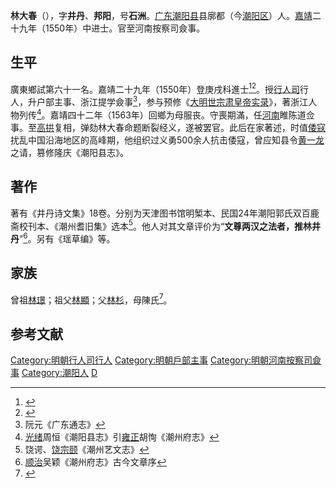 {{明清人物信息框
| 姓名 = 林大春
| 原名 =
| 圖片名稱= 
| 圖片大小 =
| 圖片說明 = 
| 最高職務 = 河南按察司僉事
| 國家 = 大明 
| 爵位 =
| 籍貫 = 廣東潮州府潮陽縣
| 族裔 = 
| 字號 = 字井丹、邦陽，號石洲
| 諡號 =
| 出生日期 = 嘉靖二年（1523年）
| 出生地點 = 
| 逝世日期 = 萬曆十六年（1588年）
| 逝世地點 =
| 墓葬 =
| 配偶 = 
| 親屬 = 
| 出身 =
* 嘉靖二十九年庚戌科同進士出身
| 經歷 =
| 著作 =  
}}
'''林大春'''（{{bd|1523年||1588年||catIdx=L林}}），字'''井丹'''、'''邦阳'''，号'''石洲'''。[[广东|广东]][[潮阳县|潮阳县]]县廓都（今[[潮阳区|潮阳区]]）人。[[嘉靖|嘉靖]]二十九年（1550年）中进士。官至河南按察司僉事。

== 生平 ==
廣東鄉試第六十一名。嘉靖二十九年（1550年）登庚戌科進士<ref>{{Cite book|title=《皇明贡举考》卷五|author=[[张朝瑞|张朝瑞]]|publisher=《续修四库全书》史部第828册|year=|isbn=|location=|pages=}}</ref><ref>{{Cite book|title=贡举志五种 上|author=鲁小俊，江俊伟著|publisher=武汉大学出版社|year=2009|isbn=978-7-307-07043-1|location=武汉|pages=}}</ref>。授[[行人司|行人司]]行人，升户部主事、浙江提学僉事<ref>阮元《广东通志》</ref>，参与预修《[[大明世宗肃皇帝实录|大明世宗肃皇帝实录]]》，著浙江人物列传<ref>[[光绪|光绪]]周恒《潮阳县志》引[[雍正|雍正]]胡恂《潮州府志》</ref>。嘉靖四十二年（1563年）回鄉为母服丧。守喪期滿，任[[河南|河南]]睢陈道佥事。至[[高拱|高拱]]复相，弹劾林大春命题断裂经义，遂被罢官。此后在家著述，时值[[倭寇|倭寇]]扰乱中国沿海地区的高峰期，他组织过义勇500余人抗击倭寇，曾应知县令[[黄一龙|黄一龙]]之请，篡修隆庆《潮阳县志》。

==著作==
著有《井丹诗文集》18卷。分别为天津图书馆明椠本、民国24年潮阳郭氏双百鹿斋校刊本、《潮州耆旧集》选本<ref>饶谔、[[饶宗颐|饶宗颐]]《潮州艺文志》</ref>。他人对其文章评价为“'''文尊两汉之法者，推林井丹'''”<ref>[[顺治|顺治]]吴颖《潮州府志》古今文章序</ref>。另有《瑶草编》等。

== 家族 ==
曾祖[[林璟|林璟]]；祖父[[林顯|林顯]]；父[[林杉|林杉]]，母陳氏<ref>{{Cite book|title=天一阁藏明代科举录选刊 登科录 点校本|author=龚延明主编|publisher=宁波出版社|year=2016|isbn=978-7-5526-2320-8|location=宁波|pages=|quote=《天一閣藏明代科舉錄選刊.登科錄》之《嘉靖二十九年庚戌科殿試登科錄》}}</ref>。

==参考文献==
{{reflist}}

{{嘉靖二十九年庚戌科殿試金榜}}

{{DEFAULTSORT:Lin林}}
[[Category:明朝行人司行人|Category:明朝行人司行人]]
[[Category:明朝戶部主事|Category:明朝戶部主事]]
[[Category:明朝河南按察司僉事|Category:明朝河南按察司僉事]]
[[Category:潮阳人|Category:潮阳人]]
[[Category:林姓|D]]